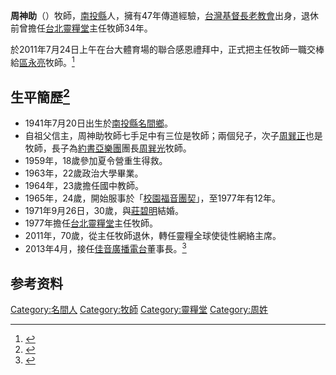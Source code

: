 {{prose|time=2014-04-09T03:06:39+00:00}}
{{Infobox Officeholder
| name = 周神助<br>Nathaniel Chow
| image = 
| imagesize =
| office = [[File:Bread_of_Life_Christian_Church_Logo.png|25px]] [[靈糧全球使徒性網絡|靈糧全球使徒性網絡]][[主席|主席]]
| term_start = 2011年7月
| term_end =  
| constituency =  
| office2 = [[佳音廣播電台|佳音廣播電台]][[董事長|董事長]]
| term_start2= 2013年4月
| term_end2 = 
| constituency2 = 
| predecessor2 = [[寇紹恩|寇紹恩]]
| successor2 =   
| office3 =[[File:Bread_of_Life_Christian_Church_Logo.png|25px]] [[台北靈糧堂|台北靈糧堂]][[主任牧師|主任牧師]]
| term_start3 = 1977年
| term_end3 = 2011年7月
| constituency3 =
| predecessor3 = [[鄭昌國|鄭昌國]]
| successor3 = [[區永亮|區永亮]]  
| sex = 男
| birth_date = {{Birth date and age|1941|7|20}}
| birth_place = {{TWN-JPN}}[[台中州|台中州]][[南投郡|南投郡]][[名間庄|名間庄]]
| death_date =
| death_place =
| 宗教信仰     = [[基督教|基督教]]
| party = 
| parents = 
| relatives = 
| spouse = [[莊碧明|莊碧明]]
| children = [[周巽正|周巽正]] [[周巽光|周巽光]]
| profession = 
| website =  
}}
'''周神助'''（{{bd|1941年|7月20日}}）牧師，[[南投縣|南投縣]]人，擁有47年傳道經驗，[[台灣基督長老教會|台灣基督長老教會]]出身，退休前曾擔任[[台北靈糧堂|台北靈糧堂]]主任牧師34年。

於2011年7月24日上午在台大體育場的聯合感恩禮拜中，正式把主任牧師一職交棒給[[區永亮|區永亮]]牧師。<ref>{{Cite web |url=http://news.dhf.org.tw/News.aspx?cate=01&key=1130 |title=今日基督教報正式交棒　周神助：沒完沒了的使命！ |accessdate=2014-04-08 |archive-date=2011-12-11 |archive-url=https://web.archive.org/web/20111211113222/http://news.dhf.org.tw/News.aspx?cate=01&key=1130 |dead-url=yes }}</ref>

==生平簡歷<ref>{{Cite web |url=http://literary.llc.org.tw/go3.php?block=selected&subblock=kingdom&part=%E5%85%B6%E5%AE%83&aid=2158 |title=靈糧文薈 |accessdate=2014-04-08 |archive-date=2014-04-08 |archive-url=https://web.archive.org/web/20140408214823/http://literary.llc.org.tw/go3.php?block=selected&subblock=kingdom&part=%E5%85%B6%E5%AE%83&aid=2158 |dead-url=yes }}</ref>==
* 1941年7月20日出生於[[南投縣|南投縣]][[名間鄉|名間鄉]]。
* 自祖父信主，周神助牧師七手足中有三位是牧師；兩個兒子，次子[[周巽正|周巽正]]也是牧師，長子為[[約書亞樂團|約書亞樂團]]團長[[周巽光|周巽光]]牧師。
* 1959年，18歲參加夏令營重生得救。
* 1963年，22歲政治大學畢業。
* 1964年，23歲擔任國中教師。
* 1965年，24歲，開始服事於「[[校園福音團契|校園福音團契]]」，至1977年有12年。
* 1971年9月26日，30歲，與[[莊碧明|莊碧明]]結婚。
* 1977年擔任[[台北靈糧堂|台北靈糧堂]]主任牧師。
* 2011年，70歲，從主任牧師退休，轉任靈糧全球使徒性網絡主席。
* 2013年4月，接任[[佳音廣播電台|佳音廣播電台]]董事長。<ref>{{Cite web |url=http://www.krtnews.com.tw/church/item/5376-%E4%BD%B3%E9%9F%B3%E9%9B%BB%E5%8F%B0%E8%91%A3%E4%BA%8B%E9%95%B7%E4%BA%A4%E6%8E%A5-%E5%91%A8%E7%A5%9E%E5%8A%A9%E6%8E%A5%E4%BB%BB |title=佳音電台董事長交接 周神助接任 |accessdate=2014-07-01 |archive-date=2014-07-18 |archive-url=https://web.archive.org/web/20140718213049/http://www.krtnews.com.tw/church/item/5376-%E4%BD%B3%E9%9F%B3%E9%9B%BB%E5%8F%B0%E8%91%A3%E4%BA%8B%E9%95%B7%E4%BA%A4%E6%8E%A5-%E5%91%A8%E7%A5%9E%E5%8A%A9%E6%8E%A5%E4%BB%BB |dead-url=yes }}</ref>

==参考资料==
{{Reflist}}

[[Category:名間人|Category:名間人]]
[[Category:牧師|Category:牧師]]
[[Category:靈糧堂|Category:靈糧堂]]
[[Category:周姓|Category:周姓]]